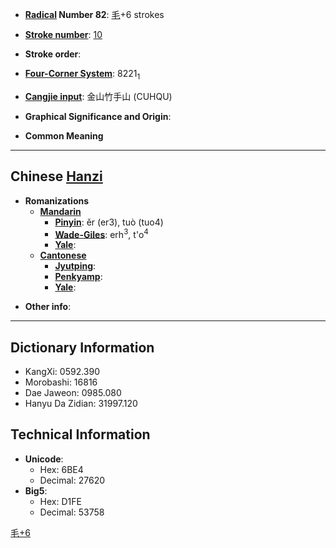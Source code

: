 * '''[[Wiktionary:Chinese radical index| Radical]] Number 82''': [[Wiktionary:Chinese radical index 毛|毛]]+6 strokes

* '''[[Wiktionary:Chinese total strokes index|Stroke number]]''': [[Wiktionary:Chinese total strokes index 10|10]]

* '''Stroke order''': 

* '''[[Wiktionary:Chinese four corner index|Four-Corner System]]''': 8221<sub>1</sub>

* '''[[Wiktionary:Chinese Cangjie index|Cangjie input]]''': 金山竹手山 (CUHQU)

* '''Graphical Significance and Origin''': 

* '''Common Meaning''' [[Category:CJKV Character articles lacking a common meaning|毛+6]]

----

== Chinese [[Hanzi]] ==

* '''Romanizations'''
** '''[[Mandarin]]'''
*** '''[[Pinyin]]''': ěr (er3), tuò (tuo4)
*** '''[[Wade-Giles]]''': erh<sup>3</sup>, t'o<sup>4</sup>
*** '''[[Yale]]''': 
** '''[[Cantonese]]'''
*** '''[[Jyutping]]''':
*** '''[[Penkyamp]]''': 
*** '''[[Yale]]''': 

* '''Other info''': 

----

== Dictionary Information ==

* KangXi: 0592.390
* Morobashi: 16816
* Dae Jaweon: 0985.080
* Hanyu Da Zidian: 31997.120

== Technical Information ==

* '''Unicode''':
** Hex: 6BE4
** Decimal: 27620
* '''Big5''':
** Hex: D1FE
** Decimal: 53758